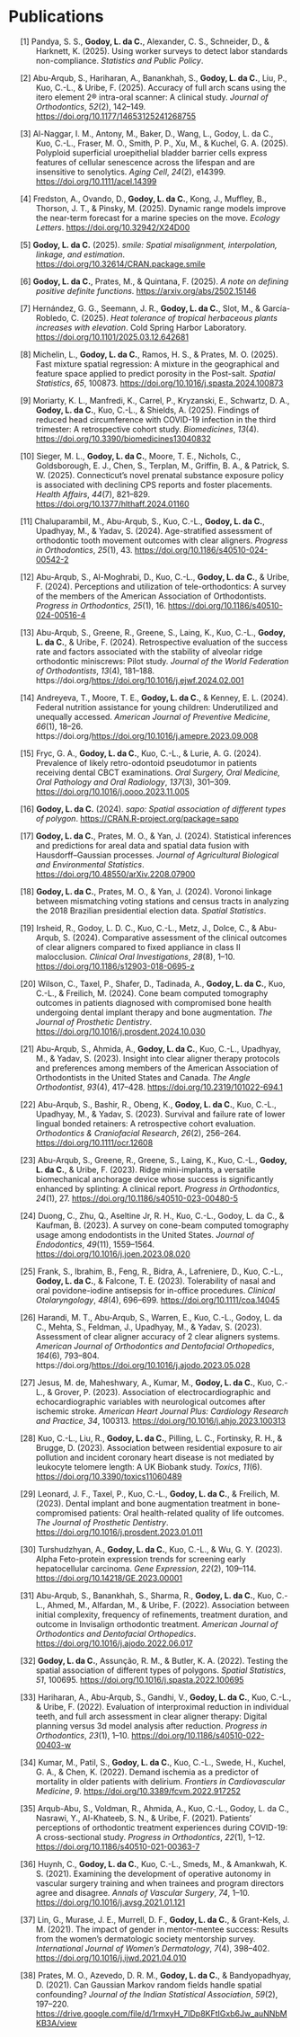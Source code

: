 # Publications

::: {#list}
:::

::::::::::::::::::::::::::::::::::::::::: {#refs .references .csl-bib-body .hanging-indent entry-spacing="1" line-spacing="2"}
::: {#ref-pandya2025using .csl-entry}
\[1\] Pandya, S. S., **Godoy, L. da C.**, Alexander, C. S., Schneider, D., &
Harknett, K. (2025). Using worker surveys to detect labor standards
non-compliance. *Statistics and Public Policy*.
:::

::: {#ref-abuarqub2024accuracy .csl-entry}
\[2\] Abu-Arqub, S., Hariharan, A., Banankhah, S., **Godoy, L. da C.**, Liu,
P., Kuo, C.-L., & Uribe, F. (2025). Accuracy of full arch scans using
the itero element 2® intra-oral scanner: A clinical study. *Journal of
Orthodontics*, *52*(2), 142--149.
<https://doi.org/10.1177/14653125241268755>
:::

::: {#ref-alnaggar2025polyploid .csl-entry}
\[3\] Al-Naggar, I. M., Antony, M., Baker, D., Wang, L., Godoy, L. da
C., Kuo, C.-L., Fraser, M. O., Smith, P. P., Xu, M., & Kuchel, G. A.
(2025). Polyploid superficial uroepithelial bladder barrier cells
express features of cellular senescence across the lifespan and are
insensitive to senolytics. *Aging Cell*, *24*(2), e14399.
<https://doi.org/10.1111/acel.14399>
:::

::: {#ref-fredston2025dynamic .csl-entry}
\[4\] Fredston, A., Ovando, D., **Godoy, L. da C.**, Kong, J., Muffley, B.,
Thorson, J. T., & Pinsky, M. (2025). Dynamic range models improve the
near-term forecast for a marine species on the move. *Ecology Letters*.
<https://doi.org/10.32942/X24D00>
:::

::: {#ref-rpkg:smile .csl-entry}
\[5\] **Godoy, L. da C.** (2025). *[smile]{.nocase}: Spatial misalignment,
interpolation, linkage, and estimation*.
<https://doi.org/10.32614/CRAN.package.smile>
:::

::: {#ref-godoy2025note .csl-entry}
\[6\] **Godoy, L. da C.**, Prates, M., & Quintana, F. (2025). *A note on
defining positive definite functions*.
<https://arxiv.org/abs/2502.15146>
:::

::: {#ref-hernandez2025heat .csl-entry}
\[7\] Hernández, G. G., Seemann, J. R., **Godoy, L. da C.**, Slot, M., &
García-Robledo, C. (2025). *Heat tolerance of tropical herbaceous plants
increases with elevation*. Cold Spring Harbor Laboratory.
<https://doi.org/10.1101/2025.03.12.642681>
:::

::: {#ref-michelin2025fast .csl-entry}
\[8\] Michelin, L., **Godoy, L. da C.**, Ramos, H. S., & Prates, M. O.
(2025). Fast mixture spatial regression: A mixture in the geographical
and feature space applied to predict porosity in the Post-salt. *Spatial
Statistics*, *65*, 100873.
<https://doi.org/10.1016/j.spasta.2024.100873>
:::

::: {#ref-moriarty2025findings .csl-entry}
\[9\] Moriarty, K. L., Manfredi, K., Carrel, P., Kryzanski, E.,
Schwartz, D. A., **Godoy, L. da C.**, Kuo, C.-L., & Shields, A. (2025).
Findings of reduced head circumference with COVID-19 infection in the
third trimester: A retrospective cohort study. *Biomedicines*, *13*(4).
<https://doi.org/10.3390/biomedicines13040832>
:::

::: {#ref-sieger2025effect .csl-entry}
\[10\] Sieger, M. L., **Godoy, L. da C.**, Moore, T. E., Nichols, C.,
Goldsborough, E. J., Chen, S., Terplan, M., Griffin, B. A., & Patrick,
S. W. (2025). Connecticut's novel prenatal substance exposure policy is
associated with declining CPS reports and foster placements. *Health
Affairs*, *44*(7), 821--829.
<https://doi.org/10.1377/hlthaff.2024.01160>
:::

::: {#ref-chaluparambil2024age .csl-entry}
\[11\] Chaluparambil, M., Abu-Arqub, S., Kuo, C.-L., **Godoy, L. da C.**,
Upadhyay, M., & Yadav, S. (2024). Age-stratified assessment of
orthodontic tooth movement outcomes with clear aligners. *Progress in
Orthodontics*, *25*(1), 43. <https://doi.org/10.1186/s40510-024-00542-2>
:::

::: {#ref-abu2024perceptions .csl-entry}
\[12\] Abu-Arqub, S., Al-Moghrabi, D., Kuo, C.-L., **Godoy, L. da C.**, &
Uribe, F. (2024). Perceptions and utilization of tele-orthodontics: A
survey of the members of the American Association of Orthodontists.
*Progress in Orthodontics*, *25*(1), 16.
<https://doi.org/10.1186/s40510-024-00516-4>
:::

::: {#ref-abuarqub2024retrospective .csl-entry}
\[13\] Abu-Arqub, S., Greene, R., Greene, S., Laing, K., Kuo, C.-L.,
**Godoy, L. da C.**, & Uribe, F. (2024). Retrospective evaluation of the
success rate and factors associated with the stability of alveolar ridge
orthodontic miniscrews: Pilot study. *Journal of the World Federation of
Orthodontists*, *13*(4), 181--188.
https://doi.org/<https://doi.org/10.1016/j.ejwf.2024.02.001>
:::

::: {#ref-andreyeva2024federal .csl-entry}
\[14\] Andreyeva, T., Moore, T. E., **Godoy, L. da C.**, & Kenney, E. L.
(2024). Federal nutrition assistance for young children: Underutilized
and unequally accessed. *American Journal of Preventive Medicine*,
*66*(1), 18--26.
https://doi.org/<https://doi.org/10.1016/j.amepre.2023.09.008>
:::

::: {#ref-fryc2024prevalence .csl-entry}
\[15\] Fryc, G. A., **Godoy, L. da C.**, Kuo, C.-L., & Lurie, A. G. (2024).
Prevalence of likely retro-odontoid pseudotumor in patients receiving
dental CBCT examinations. *Oral Surgery, Oral Medicine, Oral Pathology
and Oral Radiology*, *137*(3), 301--309.
<https://doi.org/10.1016/j.oooo.2023.11.005>
:::

::: {#ref-rpkg:sapo .csl-entry}
\[16\] **Godoy, L. da C.** (2024). *[sapo]{.nocase}: Spatial association of
different types of polygon*. <https://CRAN.R-project.org/package=sapo>
:::

::: {#ref-godoy2024statistical .csl-entry}
\[17\] **Godoy, L. da C.**, Prates, M. O., & Yan, J. (2024). Statistical
inferences and predictions for areal data and spatial data fusion with
Hausdorff--Gaussian processes. *Journal of Agricultural Biological and
Environmental Statistics*. <https://doi.org/10.48550/arXiv.2208.07900>
:::

::: {#ref-godoy2024voronoi .csl-entry}
\[18\] **Godoy, L. da C.**, Prates, M. O., & Yan, J. (2024). Voronoi linkage
between mismatching voting stations and census tracts in analyzing the
2018 Brazilian presidential election data. *Spatial Statistics*.
:::

::: {#ref-irsheid2024comparative .csl-entry}
\[19\] Irsheid, R., Godoy, L. D. C., Kuo, C.-L., Metz, J., Dolce, C., &
Abu-Arqub, S. (2024). Comparative assessment of the clinical outcomes of
clear aligners compared to fixed appliance in class II malocclusion.
*Clinical Oral Investigations*, *28*(8), 1--10.
<https://doi.org/10.1186/s12903-018-0695-z>
:::

::: {#ref-wilson2024cone .csl-entry}
\[20\] Wilson, C., Taxel, P., Shafer, D., Tadinada, A., **Godoy, L. da C.**,
Kuo, C.-L., & Freilich, M. (2024). Cone beam computed tomography
outcomes in patients diagnosed with compromised bone health undergoing
dental implant therapy and bone augmentation. *The Journal of Prosthetic
Dentistry*. <https://doi.org/10.1016/j.prosdent.2024.10.030>
:::

::: {#ref-abu2023insight .csl-entry}
\[21\] Abu-Arqub, S., Ahmida, A., **Godoy, L. da C.**, Kuo, C.-L., Upadhyay,
M., & Yadav, S. (2023). Insight into clear aligner therapy protocols and
preferences among members of the American Association of Orthodontists
in the United States and Canada. *The Angle Orthodontist*, *93*(4),
417--428. <https://doi.org/10.2319/101022-694.1>
:::

::: {#ref-arqub2023survival .csl-entry}
\[22\] Abu-Arqub, S., Bashir, R., Obeng, K., **Godoy, L. da C.**, Kuo,
C.-L., Upadhyay, M., & Yadav, S. (2023). Survival and failure rate of
lower lingual bonded retainers: A retrospective cohort evaluation.
*Orthodontics & Craniofacial Research*, *26*(2), 256--264.
<https://doi.org/10.1111/ocr.12608>
:::

::: {#ref-abu2023ridge .csl-entry}
\[23\] Abu-Arqub, S., Greene, R., Greene, S., Laing, K., Kuo, C.-L.,
**Godoy, L. da C.**, & Uribe, F. (2023). Ridge mini-implants, a versatile
biomechanical anchorage device whose success is significantly enhanced
by splinting: A clinical report. *Progress in Orthodontics*, *24*(1),
27. <https://doi.org/10.1186/s40510-023-00480-5>
:::

::: {#ref-duong2023survey .csl-entry}
\[24\] Duong, C., Zhu, Q., Aseltine Jr, R. H., Kuo, C.-L., Godoy, L. da
C., & Kaufman, B. (2023). A survey on cone-beam computed tomography
usage among endodontists in the United States. *Journal of Endodontics*,
*49*(11), 1559--1564. <https://doi.org/10.1016/j.joen.2023.08.020>
:::

::: {#ref-frank2023tolerability .csl-entry}
\[25\] Frank, S., Ibrahim, B., Feng, R., Bidra, A., Lafreniere, D., Kuo,
C.-L., **Godoy, L. da C.**, & Falcone, T. E. (2023). Tolerability of nasal
and oral povidone-iodine antisepsis for in-office procedures. *Clinical
Otolaryngology*, *48*(4), 696--699. <https://doi.org/10.1111/coa.14045>
:::

::: {#ref-harandi2023assessment .csl-entry}
\[26\] Harandi, M. T., Abu-Arqub, S., Warren, E., Kuo, C.-L., Godoy, L.
da C., Mehta, S., Feldman, J., Upadhyay, M., & Yadav, S. (2023).
Assessment of clear aligner accuracy of 2 clear aligners systems.
*American Journal of Orthodontics and Dentofacial Orthopedics*,
*164*(6), 793--804.
https://doi.org/<https://doi.org/10.1016/j.ajodo.2023.05.028>
:::

::: {#ref-de2023association .csl-entry}
\[27\] Jesus, M. de, Maheshwary, A., Kumar, M., **Godoy, L. da C.**, Kuo,
C.-L., & Grover, P. (2023). Association of electrocardiographic and
echocardiographic variables with neurological outcomes after ischemic
stroke. *American Heart Journal Plus: Cardiology Research and Practice*,
*34*, 100313. <https://doi.org/10.1016/j.ahjo.2023.100313>
:::

::: {#ref-kuo2023association .csl-entry}
\[28\] Kuo, C.-L., Liu, R., **Godoy, L. da C.**, Pilling, L. C., Fortinsky,
R. H., & Brugge, D. (2023). Association between residential exposure to
air pollution and incident coronary heart disease is not mediated by
leukocyte telomere length: A UK Biobank study. *Toxics*, *11*(6).
<https://doi.org/10.3390/toxics11060489>
:::

::: {#ref-leonard2023dental .csl-entry}
\[29\] Leonard, J. F., Taxel, P., Kuo, C.-L., **Godoy, L. da C.**, &
Freilich, M. (2023). Dental implant and bone augmentation treatment in
bone-compromised patients: Oral health-related quality of life outcomes.
*The Journal of Prosthetic Dentistry*.
<https://doi.org/10.1016/j.prosdent.2023.01.011>
:::

::: {#ref-turshudzhyan2023alpha .csl-entry}
\[30\] Turshudzhyan, A., **Godoy, L. da C.**, Kuo, C.-L., & Wu, G. Y.
(2023). Alpha Feto-protein expression trends for screening early
hepatocellular carcinoma. *Gene Expression*, *22*(2), 109--114.
<https://doi.org/10.14218/GE.2023.00001>
:::

::: {#ref-arqub2022association .csl-entry}
\[31\] Abu-Arqub, S., Banankhah, S., Sharma, R., **Godoy, L. da C.**, Kuo,
C.-L., Ahmed, M., Alfardan, M., & Uribe, F. (2022). Association between
initial complexity, frequency of refinements, treatment duration, and
outcome in Invisalign orthodontic treatment. *American Journal of
Orthodontics and Dentofacial Orthopedics*.
<https://doi.org/10.1016/j.ajodo.2022.06.017>
:::

::: {#ref-godoy2022testing .csl-entry}
\[32\] **Godoy, L. da C.**, Assunção, R. M., & Butler, K. A. (2022). Testing
the spatial association of different types of polygons. *Spatial
Statistics*, *51*, 100695.
<https://doi.org/10.1016/j.spasta.2022.100695>
:::

::: {#ref-hariharan2022evaluation .csl-entry}
\[33\] Hariharan, A., Abu-Arqub, S., Gandhi, V., **Godoy, L. da C.**, Kuo,
C.-L., & Uribe, F. (2022). Evaluation of interproximal reduction in
individual teeth, and full arch assessment in clear aligner therapy:
Digital planning versus 3d model analysis after reduction. *Progress in
Orthodontics*, *23*(1), 1--10.
<https://doi.org/10.1186/s40510-022-00403-w>
:::

::: {#ref-kumar2022demand .csl-entry}
\[34\] Kumar, M., Patil, S., **Godoy, L. da C.**, Kuo, C.-L., Swede, H.,
Kuchel, G. A., & Chen, K. (2022). Demand ischemia as a predictor of
mortality in older patients with delirium. *Frontiers in Cardiovascular
Medicine*, *9*. <https://doi.org/10.3389/fcvm.2022.917252>
:::

::: {#ref-arqub2021patients .csl-entry}
\[35\] Arqub-Abu, S., Voldman, R., Ahmida, A., Kuo, C.-L., Godoy, L. da
C., Nasrawi, Y., Al-Khateeb, S. N., & Uribe, F. (2021). Patients'
perceptions of orthodontic treatment experiences during COVID-19: A
cross-sectional study. *Progress in Orthodontics*, *22*(1), 1--12.
<https://doi.org/10.1186/s40510-021-00363-7>
:::

::: {#ref-huynh2021examining .csl-entry}
\[36\] Huynh, C., **Godoy, L. da C.**, Kuo, C.-L., Smeds, M., & Amankwah, K.
S. (2021). Examining the development of operative autonomy in vascular
surgery training and when trainees and program directors agree and
disagree. *Annals of Vascular Surgery*, *74*, 1--10.
<https://doi.org/10.1016/j.avsg.2021.01.121>
:::

::: {#ref-lin2021impact .csl-entry}
\[37\] Lin, G., Murase, J. E., Murrell, D. F., **Godoy, L. da C.**, &
Grant-Kels, J. M. (2021). The impact of gender in mentor-mentee success:
Results from the women's dermatologic society mentorship survey.
*International Journal of Women's Dermatology*, *7*(4), 398--402.
<https://doi.org/10.1016/j.ijwd.2021.04.010>
:::

::: {#ref-prates2021can .csl-entry}
\[38\] Prates, M. O., Azevedo, D. R. M., **Godoy, L. da C.**, &
Bandyopadhyay, D. (2021). Can Gaussian Markov random fields handle
spatial confounding? *Journal of the Indian Statistical Association*,
*59*(2), 197--220.
<https://drive.google.com/file/d/1rmxyH_7IDp8KFtIGxb6Jw_auNNbMKB3A/view>
:::
:::::::::::::::::::::::::::::::::::::::::
